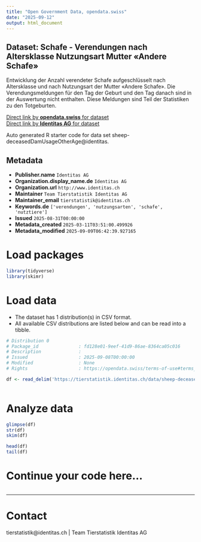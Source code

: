 ```yaml
---
title: "Open Government Data, opendata.swiss"
date: "2025-09-12"
output: html_document
---
```


## Dataset: Schafe - Verendungen nach Altersklasse Nutzungsart Mutter «Andere Schafe»

Entwicklung der Anzahl verendeter Schafe aufgeschlüsselt nach Altersklasse und nach Nutzungsart der Mutter «Andere Schafe». Die Verendungsmeldungen für den Tag der Geburt und den Tag danach sind in der Auswertung nicht enthalten. Diese Meldungen sind Teil der Statistiken zu den Totgeburten.

[Direct link by **opendata.swiss** for dataset](https://opendata.swiss/de/dataset/schafe-verendungen-nach-altersklasse-nutzungsart-mutter-andere-schafe)<br>
[Direct link by **Identitas AG** for dataset](https://tierstatistik.identitas.ch/)

Auto generated R starter code for data set sheep-deceasedDamUsageOtherAge@identitas.

## Metadata

- **Publisher.name** `Identitas AG`
- **Organization.display_name.de** `Identitas AG`
- **Organization.url** `http://www.identitas.ch`
- **Maintainer** `Team Tierstatistik Identitas AG`
- **Maintainer_email** `tierstatistik@identitas.ch`
- **Keywords.de** `['verendungen', 'nutzungsarten', 'schafe', 'nutztiere']`
- **Issued** `2025-08-31T00:00:00`
- **Metadata_created** `2025-03-11T03:51:00.499926`
- **Metadata_modified** `2025-09-09T06:42:39.927165`


# Load packages

```r

library(tidyverse)
library(skimr)

```

# Load data

-   The dataset has 1 distribution(s) in CSV format.
-   All available CSV distributions are listed below and can be read into a tibble.

```r

# Distribution 0
# Package_id               : fd128e01-9eef-41d9-86ae-8364ca05c016
# Description              : 
# Issued                   : 2025-09-08T00:00:00
# Modified                 : None
# Rights                   : https://opendata.swiss/terms-of-use#terms_by

df <- read_delim('https://tierstatistik.identitas.ch/data/sheep-deceasedDamUsageOtherAge.csv')



```

# Analyze data

```r

glimpse(df)
str(df)
skim(df)

head(df)
tail(df)

```

# Continue your code here...

```r

```

------------------------------------------------------------------------

# Contact

tierstatistik@identitas.ch | Team Tierstatistik Identitas AG
